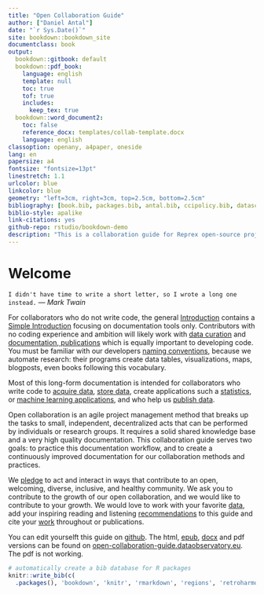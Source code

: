 ```yaml
--- 
title: "Open Collaboration Guide"
author: ["Daniel Antal"]
date: "`r Sys.Date()`"
site: bookdown::bookdown_site
documentclass: book
output: 
  bookdown::gitbook: default
  bookdown::pdf_book:
    language: english
    template: null
    toc: true
    tof: true
    includes:
      keep_tex: true
  bookdown::word_document2:
    toc: false
    reference_docx: templates/collab-template.docx
    language: english
classoption: openany, a4paper, oneside
lang: en
papersize: a4
fontsize: "fontsize=13pt"
linestretch: 1.1
urlcolor: blue
linkcolor: blue
geometry: "left=3cm, right=3cm, top=2.5cm, bottom=2.5cm"
bibliography: [book.bib, packages.bib, antal.bib, ccipolicy.bib, datascience.bib]
biblio-style: apalike
link-citations: yes
github-repo: rstudio/bookdown-demo
description: "This is a collaboration guide for Reprex open-source projects."
---
```


# Welcome {-}

`I didn't have time to write a short letter, so I wrote a long one instead.` — *Mark Twain* 

For collaborators who do not write code, the general [Introduction](#intro) contains  a [Simple Introduction](#simple-intro) focusing on documentation tools only. Contributors with no coding experience and ambition will likely work with [data curation](#data-curation) and [documentation,  publications](#documentation) which is equally important to developing code. You must be familiar with our developers [naming conventions](#naming-conventions), because we automate research: their programs create data tables, visualizations, maps, blogposts, even books following this vocabulary.

Most of this long-form documentation is intended for collaborators who write code to [acquire data](#acquisition), [store data](#data-storage), create applications such a [statistics](#statistical-software), or [machine learning applications](#machine-learning), and who help us [publish data](#data-release).

Open collaboration is an agile project management method that breaks up the tasks to small, independent, decentralized acts that can be performed by individuals or research groups.  It requires a solid shared knowledge base and a very high quality documentation. This collaboration guide serves two goals: to practice this documentation workflow, and to create a continuously improved documentation for our collaboration methods and practices.

We [pledge](#pledge) to act and interact in ways that contribute to an open, welcoming, diverse, inclusive, and healthy community. We ask you to contribute to the growth of our open collaboration, and we would like to contribute to your growth. We would love to work with your favorite [data](#data-curation), add your inspiring reading and listening [recommendations](#inspiration) to this guide and cite your [work](#bibliography) throughout or publications.

You can edit yourselft this guide on [github](https://github.com/dataobservatory-eu/collaboration_guide/). The html, [epub](https://open-collaboration-guide.dataobservatory.eu/reprex_collaboration_guide.docx), [docx](https://open-collaboration-guide.dataobservatory.eu/reprex_collaboration_guide.docx) and pdf versions can be found on [open-collaboration-guide.dataobservatory.eu](https://open-collaboration-guide.dataobservatory.eu/). The pdf is not working.

```r
# automatically create a bib database for R packages
knitr::write_bib(c(
  .packages(), 'bookdown', 'knitr', 'rmarkdown', 'regions', 'retroharmonize', 'iotables'), 'packages.bib')
```
